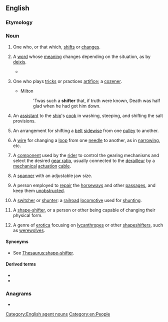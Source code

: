 ==English==

===Etymology===
{{suffix|shift|er|lang=en}}

===Noun===
{{en-noun}}

# One who, or that which, [[shifts]] or [[changes]].
# {{lb|en|linguistics}} A [[word]] whose [[meaning]] changes depending on the situation, as by [[deixis]].
#* {{quote-book|last= Klein |first= Richard |chapter= Introduction |title= Cigarettes are sublime |edition= Paperback |location= Durham |publisher= Duke University Press |year= 1995 |year_published= 1993 |isbn= 0-8223-1641-2 |oclc= 613939086 |page= 9 |pageurl= https://books.google.com/books?id=E0i4xgH4vOgC&pg=PA9&lpg=PA9&dq=shifter |passage= ''The cigarette is analogous to what linguists call a '''shifter''', like the word ''I'' ; this device for expressing the irreducible particularity of my innermost self is universally available to every speaker and is thus the least particular thing in the world. The smoker manipulates the cigarette, like the word ''I'', to tell stories to him/herself about him/herself — or to an other''.}}
# {{lb|en|dated}} One who plays [[tricks]] or practices [[artifice]]; a [[cozener]].
#* Milton
#*: 'Twas such a '''shifter''' that, if truth were known, Death was half glad when he had got him down.
# {{lb|en|nautical}} An [[assistant]] to the [[ship]]'s [[cook]] in washing, steeping, and shifting the salt provisions.
# {{lb|en|engineering}} An arrangement for shifting a [[belt]] [[sidewise]] from one [[pulley]] to another.
# {{lb|en|engineering|textiles}} A [[wire]] for changing a [[loop]] from one [[needle]] to another, as in [[narrow]]ing, etc.
# {{lb|en|cycling}} A [[component]] used by the [[rider]] to control the gearing mechanisms and select the desired [[gear ratio]], usually connected to the [[derailleur]] by a [[mechanical]] [[actuation]] [[cable]].
# A [[spanner]] with an adjustable jaw size.
# {{lb|en|mining|historical}} A person employed to [[repair]] the [[horseway]]s and other [[passage]]s, and keep them [[unobstructed]].
# {{lb|en|US|Pennsylvania}} A [[switcher]] or [[shunter]]: a [[railroad]] [[locomotive]] used for [[shunt]]ing.
# {{lb|en|mythology|science fiction|fantasy}} A [[shape-shifter]], or a person or other being capable of changing their physical form.
# {{lb|en|erotica}} A genre of [[erotica]] focusing on [[lycanthrope]]s or other [[shapeshifter]]s, such as [[werewolves]].

====Synonyms====
* {{sense|shapeshifter}} See [[Thesaurus:shape-shifter]].

====Derived terms====
* {{l|en|shifter cart}}
* {{l|en|phase shifter}}

{{Webster 1913}}

===Anagrams===
* {{anagrams|en|reshift}}

[[Category:English agent nouns]]
[[Category:en:People]]